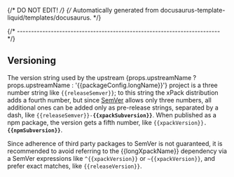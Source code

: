 {/* DO NOT EDIT! */}
{/* Automatically generated from docusaurus-template-liquid/templates/docusaurus. */}




{/* ------------------------------------------------------------------------ */}

## Versioning

The version string used by the
upstream {props.upstreamName ? props.upstreamName : '{{packageConfig.longName}}'} project
is a three number string
like <code>{{releaseSemver}}</code>;
to this string the xPack distribution adds a fourth number,
but since [SemVer](https://semver.org) allows only three numbers,
all additional ones can
be added only as pre-release strings, separated by a dash,
like <code>{{releaseSemver}}-<b>{{xpackSubversion}}</b></code>. When
published as a npm package, the version gets
a fifth number,
like <code>{{xpackVersion}}.<b>{{npmSubversion}}</b></code>.

Since adherence of third party packages to SemVer is not guaranteed,
it is recommended to avoid referring to the {{longXpackName}} dependency via
a SemVer expressions
like <code>^{{xpackVersion}}</code> or <code>~{{xpackVersion}}</code>, and
prefer exact matches,
like <code>{{releaseVersion}}</code>.

